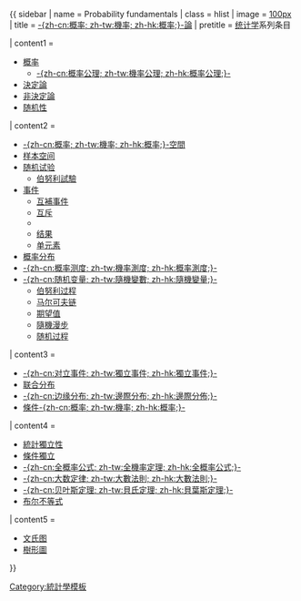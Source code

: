 <noinclude>{{NoteTA |G1=Math}}</noinclude>
{{ sidebar
| name     = Probability fundamentals
| class    = hlist
| image    = [[file:Standard deviation diagram micro.svg|100px]]
| title    = [[概率论|-{zh-cn:概率; zh-tw:機率; zh-hk:概率;}-論]]
| pretitle = [[统计学]]系列条目

| content1 = 
* [[概率]]
** [[概率公理|-{zh-cn:概率公理; zh-tw:機率公理; zh-hk:概率公理;}-]]
* [[決定論]]
* [[非決定論]]
* [[随机性]]

| content2 = 
* [[概率空間|-{zh-cn:概率; zh-tw:機率; zh-hk:概率;}-空間]]
* [[样本空间]]
* [[随机试验]]
** [[伯努利試驗]]
* [[事件 (概率论)|事件]]
** [[互補事件]]
** [[互斥]]
** {{tsl|en|Elementary_event|基本事件}}
** [[结果 (随机试验)|结果]]
** [[单元素集合|单元素]]
* [[概率分布]]
* [[概率测度|-{zh-cn:概率测度; zh-tw:機率測度; zh-hk:概率測度;}-]]
* [[随机变量|-{zh-cn:随机变量; zh-tw:隨機變數; zh-hk:隨機變量;}-]]
** [[伯努利过程]]
** [[马尔可夫链]]
** [[期望值]]
** [[隨機漫步]]
** [[随机过程]]

| content3 = 
* [[对立事件|-{zh-cn:对立事件; zh-tw:獨立事件; zh-hk:獨立事件;}-]]
* [[联合分布]]
* [[边缘分布|-{zh-cn:边缘分布; zh-tw:邊際分布; zh-hk:邊際分佈;}-]]
* [[条件概率|條件-{zh-cn:概率; zh-tw:機率; zh-hk:概率;}-]]

| content4 = 
* [[統計獨立性]]
* [[條件獨立]]
* [[全機率定理|-{zh-cn:全概率公式; zh-tw:全機率定理; zh-hk:全概率公式;}-]]
* [[大数定律|-{zh-cn:大数定律; zh-tw:大數法則; zh-hk:大數法則;}-]]
* [[贝叶斯定理|-{zh-cn:贝叶斯定理; zh-tw:貝氏定理; zh-hk:貝葉斯定理;}-]]
* [[布尔不等式]]

| content5 = 
* [[文氏图]]
* [[樹形圖]]
}}<noinclude>[[Category:統計學模板]]</noinclude>